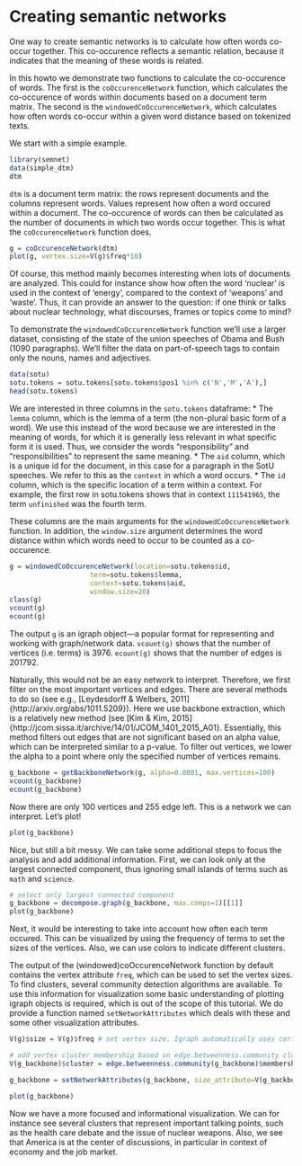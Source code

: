 Creating semantic networks
========================================================

One way to create semantic networks is to calculate how often words co-occur together. This co-occurence reflects a semantic relation, because it indicates that the meaning of these words is related.

In this howto we demonstrate two functions to calculate the co-occurence of words. The first is the `coOccurenceNetwork` function, which calculates the co-occurence of words within documents based on a document term matrix. The second is the `windowedCoOccurenceNetwork`, which calculates how often words co-occur within a given word distance based on tokenized texts.

We start with a simple example. 

```r
library(semnet)
data(simple_dtm)
dtm
```

`dtm` is a document term matrix: the rows represent documents and the columns represent words. Values represent how often a word occured within a document. The co-occurence of words can then be calculated as the number of documents in which two words occur together. This is what the `coOccurenceNetwork` function does. 

```r
g = coOccurenceNetwork(dtm)
plot(g, vertex.size=V(g)$freq*10)
```

Of course, this method mainly becomes interesting when lots of documents are analyzed. This could for instance show how often the word 'nuclear' is used in the context of 'energy', compared to the context of 'weapons' and 'waste'. Thus, it can provide an answer to the question: if one think or talks about nuclear technology, what discourses, frames or topics come to mind?

To demonstrate the `windowedCoOccurenceNetwork` function we'll use a larger dataset, consisting of the state of the union speeches of Obama and Bush (1090 paragraphs). We'll filter the data on part-of-speech tags to contain only the nouns, names and adjectives.

```r
data(sotu)
sotu.tokens = sotu.tokens[sotu.tokens$pos1 %in% c('N','M','A'),]
head(sotu.tokens)
```  

We are interested in three columns in the `sotu.tokens` dataframe: 
* The `lemma` column, which is the lemma of a term (the non-plural basic form of a word). We use this instead of the word because we are interested in the meaning of words, for which it is generally less relevant in what specific form it is used. Thus, we consider the words "responsibility" and "responsibilities" to represent the same meaning.
* The `aid` column, which is a unique id for the document, in this case for a paragraph in the SotU speeches. We refer to this as the `context` in which a word occurs.
* The `id` column, which is the specific location of a term within a context. For example, the first row in sotu.tokens shows that in context `111541965`, the term `unfinished` was the fourth term.

These columns are the main arguments for the `windowedCoOccurenceNetwork` function. In addition, the `window.size` argument determines the word distance within which words need to occur to be counted as a co-occurence.

```r
g = windowedCoOccurenceNetwork(location=sotu.tokens$id,
                    term=sotu.tokens$lemma, 
                    context=sotu.tokens$aid,
                    window.size=20)
class(g)
vcount(g)
ecount(g)
```

The output `g` is an igraph object---a popular format for representing and working with graph/network data. `vcount(g)` shows that the number of vertices (i.e. terms) is 3976. `ecount(g)` shows that the number of edges is 201792. 

Naturally, this would not be an easy network to interpret. Therefore, we first filter on the most important vertices and edges. There are several methods to do so (see e.g., [Leydesdorff & Welbers, 2011]{http://arxiv.org/abs/1011.5209}). Here we use backbone extraction, which is a relatively new method (see [Kim & Kim, 2015]{http://jcom.sissa.it/archive/14/01/JCOM_1401_2015_A01}. Essentially, this method filters out edges that are not significant based on an alpha value, which can be interpreted similar to a p-value. To filter out vertices, we lower the alpha to a point where only the specified number of vertices remains.   

```r
g_backbone = getBackboneNetwork(g, alpha=0.0001, max.vertices=100)
vcount(g_backbone)
ecount(g_backbone)
```

Now there are only 100 vertices and 255 edge left. This is a network we can interpret. Let's plot!

```r
plot(g_backbone)
```

Nice, but still a bit messy. We can take some additional steps to focus the analysis and add additional information. First, we can look only at the largest connected component, thus ignoring small islands of terms such as `math` and `science`. 

```r
# select only largest connected component
g_backbone = decompose.graph(g_backbone, max.comps=1)[[1]]
plot(g_backbone)
```

Next, it would be interesting to take into account how often each term occured. This can be visualized by using the frequency of terms to set the sizes of the vertices. Also, we can use colors to indicate different clusters.

The output of the (windowed)coOccurenceNetwork function by default contains the vertex attribute `freq`, which can be used to set the vertex sizes. To find clusters, several community detection algorithms are available. To use this information for visualization some basic understanding of plotting igraph objects is required, which is out of the scope of this tutorial. We do provide a function named `setNetworkAttributes` which deals with these and some other visualization attributes. 


```r
V(g)$size = V(g)$freq # set vertex size. Igraph automatically uses certain 

# add vertex cluster membership based on edge.betweenness.community clustering
V(g_backbone)$cluster = edge.betweenness.community(g_backbone)$membership

g_backbone = setNetworkAttributes(g_backbone, size_attribute=V(g_backbone)$size, cluster_attribute=V(g_backbone)$cluster)

plot(g_backbone)
```

Now we have a more focused and informational visualization. We can for instance see several clusters that represent important talking points, such as the health care debate and the issue of nuclear weapons. Also, we see that America is at the center of discussions, in particular in context of economy and the job market.


